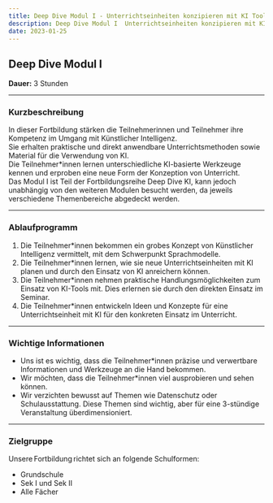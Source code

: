 ```yaml
---
title: Deep Dive Modul I - Unterrichtseinheiten konzipieren mit KI Tools
description: Deep Dive Modul I  Unterrichtseinheiten konzipieren mit KI - Tools (3 Stunden)
date: 2023-01-25
---
```


## Deep Dive Modul I

**Dauer:** 3 Stunden  

---

### **Kurzbeschreibung**

In dieser Fortbildung stärken die Teilnehmerinnen und Teilnehmer ihre Kompetenz im Umgang mit Künstlicher Intelligenz.  
Sie erhalten praktische und direkt anwendbare Unterrichtsmethoden sowie Material für die Verwendung von KI.  
Die Teilnehmer*innen lernen unterschiedliche KI-basierte Werkzeuge kennen und erproben eine neue Form der Konzeption von Unterricht.  
Das Modul I ist Teil der Fortbildungsreihe Deep Dive KI, kann jedoch unabhängig von den weiteren Modulen besucht werden, da jeweils verschiedene Themenbereiche abgedeckt werden.

---

### **Ablaufprogramm**

1. Die Teilnehmer*innen bekommen ein grobes Konzept von Künstlicher Intelligenz vermittelt, mit dem Schwerpunkt Sprachmodelle.  
2. Die Teilnehmer*innen lernen, wie sie neue Unterrichtseinheiten mit KI planen und durch den Einsatz von KI anreichern können.  
3. Die Teilnehmer*innen nehmen praktische Handlungsmöglichkeiten zum Einsatz von KI-Tools mit. Dies erlernen sie durch den direkten Einsatz im Seminar.  
4. Die Teilnehmer*innen entwickeln Ideen und Konzepte für eine Unterrichtseinheit mit KI für den konkreten Einsatz im Unterricht.  

---

### **Wichtige Informationen**

- Uns ist es wichtig, dass die Teilnehmer*innen präzise und verwertbare Informationen und Werkzeuge an die Hand bekommen.  
- Wir möchten, dass die Teilnehmer*innen viel ausprobieren und sehen können.  
- Wir verzichten bewusst auf Themen wie Datenschutz oder Schulausstattung. Diese Themen sind wichtig, aber für eine 3-stündige Veranstaltung überdimensioniert.  

---

### **Zielgruppe**

Unsere Fortbildung richtet sich an folgende Schulformen:
- Grundschule
- Sek I und Sek II
- Alle Fächer  

